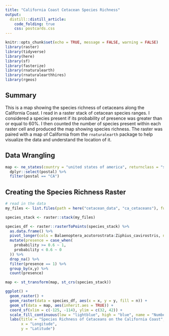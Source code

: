 ```yaml
---
title: "California Coast Cetacean Species Richness"
output:
  distill::distill_article:
    code_folding: true
    css: postcards.css
---
```


```r
knitr::opts_chunk$set(echo = TRUE, message = FALSE, warning = FALSE)
library(raster)
library(tidyverse)
library(here)
library(sf)
library(fasterize)
library(rnaturalearth)
library(rnaturalearthhires)
library(rgeos)
```

## Summary
This is a map showing the species richness of cetaceans along the California Coast. I read in a raster stack of cetacean species ranges. I considered a species present if its probability of presence was greater than or equal to 60%. I then counted the number of species present within each raster cell and produced the map showing species richness. The raster was paired with a map of California from the `rnaturalearth` package to help visualize the data and understand the location of it.

## Data Wrangling
```r
map <- ne_states(country = "united states of america", returnclass = "sf") %>% 
  dplyr::select(postal) %>% 
  filter(postal == "CA")
```

## Creating the Species Richness Raster
```r
# read in the data
my_files <- list.files(path = here("cetacean_data", "ca_cetaceans"), full.names = TRUE)

species_stack <- raster::stack(my_files)

species_df <- raster::rasterToPoints(species_stack) %>%
  as.data.frame() %>% 
  pivot_longer(cols = Balaenoptera_acutorostrata:Ziphius_cavirostris, names_to = "species", values_to = "probability") %>% 
  mutate(presence = case_when(
    probability >= 0.6 ~ 1,
    probability < 0.6 ~ 0
  )) %>% 
  drop_na() %>% 
  filter(presence == 1) %>% 
  group_by(x,y) %>% 
  count(presence)

map <- st_transform(map, st_crs(species_stack))

ggplot() +
  geom_raster() +
  geom_raster(data = species_df, aes(x = x, y = y, fill = n)) +
  geom_sf(data = map, aes(inherit.aes = TRUE)) +
  coord_sf(xlim = c(-125, -114), ylim = c(32, 42)) +
  scale_fill_continuous(low = "lightblue", high = "blue", name = "Number of Cetacean Species") +
  labs(title = "Species Richness of Cetaceans on the California Coast",
       x = "Longitude",
       y = "Latitude")

```